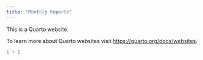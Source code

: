 ```yaml
---
title: "Monthly Reports"
---
```


This is a Quarto website.

To learn more about Quarto websites visit <https://quarto.org/docs/websites>.

```r
1 + 1
```
